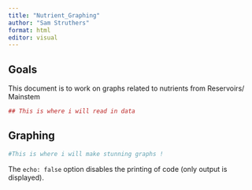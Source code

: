 ```yaml
---
title: "Nutrient_Graphing"
author: "Sam Struthers"
format: html
editor: visual
---
```


## Goals

This document is to work on graphs related to nutrients from Reservoirs/ Mainstem

```r
## This is where i will read in data
```

## Graphing

```r
#This is where i will make stunning graphs !
```

The `echo: false` option disables the printing of code (only output is displayed).
